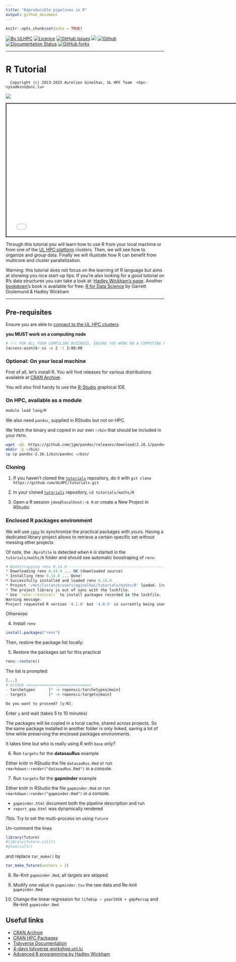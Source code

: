 ```yaml
---
title: "Reproducible pipelines in R"
output: github_document
---
```


```r
knitr::opts_chunk$set(echo = TRUE)
```

[![By ULHPC](https://img.shields.io/badge/by-ULHPC-blue.svg)](https://hpc.uni.lu) [![Licence](https://img.shields.io/badge/license-GPL--3.0-blue.svg)](http://www.gnu.org/licenses/gpl-3.0.html)
[![GitHub issues](https://img.shields.io/github/issues/ULHPC/tutorials.svg)](https://github.com/ULHPC/tutorials/issues/) [![](https://img.shields.io/badge/slides-PDF-red.svg)](https://github.com/ULHPC/tutorials/raw/devel/maths/R/PS9_targets.pdf) [![Github](https://img.shields.io/badge/sources-github-green.svg)](https://github.com/ULHPC/tutorials/tree/devel/maths/R/) [![Documentation Status](http://readthedocs.org/projects/ulhpc-tutorials/badge/?version=latest)](http://ulhpc-tutorials.readthedocs.io/en/latest/maths/R/) [![GitHub forks](https://img.shields.io/github/stars/ULHPC/tutorials.svg?style=social&label=Star)](https://github.com/ULHPC/tutorials)

---

# R Tutorial

      Copyright (c) 2013-2023 Aurelien Ginolhac, UL HPC Team  <hpc-sysadmins@uni.lu>

[![](https://github.com/ULHPC/tutorials/raw/devel/maths/R/img/cover_slides.png)](https://ulhpc-tutorials.readthedocs.io/en/latest/maths/R/PS9_targets.html)

<div class="shareagain" style="min-width:300px;margin:1em auto;">
  <iframe src="PS9_targets.html" width="750" height="421" style="border:2px solid currentColor;" loading="lazy" allowfullscreen></iframe>
  <script>fitvids('.shareagain', {players: 'iframe'});</script>
</div>

Through this tutorial you will learn how to use R from your local machine or from one of the [UL HPC platform](https://hpc.uni.lu) clusters.
Then, we will see how to organize and group data. Finally we will illustrate how R can benefit from multicore and cluster parallelization.

Warning: this tutorial does not focus on the learning of R language but aims at showing you nice start-up tips.
If you're also looking for a good tutorial on R's data structures you can take a look at: [Hadley Wickham's page](http://adv-r.had.co.nz/Data-structures.html).
Another [bookdown](https://bookdown.org/)'s book  is available for free: [R for Data Science](http://r4ds.had.co.nz/index.html) by Garrett Grolemund & Hadley Wickham



--------------------

## Pre-requisites 

Ensure you are able to [connect to the UL HPC clusters](https://hpc-docs.uni.lu/connect/ssh/)

**you MUST work on a computing node**

```bash
# /!\ FOR ALL YOUR COMPILING BUSINESS, ENSURE YOU WORK ON A COMPUTING NODE
(access-aion)$> si -c 2 -t 1:00:00
```

### Optional: On your local machine

First of all, let's install R. You will find releases for various distributions available at [CRAN Archive](http://cran.r-project.org/).

You will also find handy to use the [R-Studio](https://www.rstudio.com/) graphical IDE.

### On HPC, available as a module

```bash
module load lang/R
```

We also need `pandoc`, supplied in RStudio but not on HPC.

We fetch the binary and copied in our own `~/bin` that should be included in your `PATH`.

```bash
wget -qO- https://github.com/jgm/pandoc/releases/download/2.16.1/pandoc-2.16.1-linux-amd64.tar.gz | tar xfz - 
mkdir -p ~/bin/
cp cp pandoc-2.16.1/bin/pandoc ~/bin/
```

### Cloning

1. If you haven't cloned the [`tutorials`](https://github.com/ULHPC/tutorials) repository, do it with `git clone https://github.com/ULHPC/tutorials.git`

2. In your cloned [`tutorials`](https://github.com/ULHPC/tutorials) repository, `cd tutorials/maths/R`

3. Open a R session `jdoe@localhost:~$ R` or create a New Project in RStudio

### Enclosed R packages environment

We will use [`renv`](https://rstudio.github.io/renv/articles/renv.html) to synchronize the 
practical packages with yours. Having a dedicated library project allows to retrieve a certain specific set
without messing other projects


Of note, the `.Rprofile` is detected when `R` is started in the `tutorials/maths/R` folder and should see automatic boostraping of `renv`:

```r
# Bootstrapping renv 0.14.0 --------------------------------------------------
* Downloading renv 0.14.0 ... OK (downloaded source)
* Installing renv 0.14.0 ... Done!
* Successfully installed and loaded renv 0.14.0.
* Project '/mnt/lscratch/users/aginolhac/tutorials/maths/R' loaded. [renv 0.14.0]
* The project library is out of sync with the lockfile.
* Use `renv::restore()` to install packages recorded in the lockfile.
Warning message:
Project requested R version '4.1.0' but '4.0.5' is currently being used
```

Otherwise:

4. Install `renv`

```r
install.packages("renv")
```

Then, restore the package list locally:

5. Restore the packages set for this practical

```r
renv::restore()
```

The list is prompted:

```r
[...]
# GitHub =============================
- tarchetypes      [* -> ropensci/tarchetypes@main]
- targets          [* -> ropensci/targets@main]

Do you want to proceed? [y/N]: 
```

Enter `y` and wait (takes 5 to 10 minutes)

The packages will be copied in a local cache, shared across projects.
So the same package installed in another folder is only linked, saving a lot of time while preserving the enclosed packages environments.

It takes time but who is really using R with `base` only?

6. Run `targets` for the **datasauRus** example

Either knitr in RStudio the file `datasauRus.Rmd` or run `rmarkdown::render("datasauRus.Rmd")` in a console.


7. Run `targets` for the **gapminder** example

Either knitr in RStudio the file `gapminder.Rmd` or run `rmarkdown::render("gapminder.Rmd")` in a console.

- `gapminder.html` document both the pipeline description and run
- `report_gap.html` was dynamically rendered

7bis. Try to set the multi-process on using `future`

Un-comment the lines
```r
library(future)
#library(future.callr)
#plan(callr)
```

and replace `tar_make()` by 

```r
tar_make_future(workers = 2)
```

8. Re-Knit `gapminder.Rmd`, all targets are skipped.

9. Modify one value in `gapminder.tsv` the raw data and Re-knit `gapminder.Rmd`

10. Change the linear regression for `lifeExp ~ year1950 + gdpPercap` and Re-knit `gapminder.Rmd`

## Useful links

* [CRAN Archive](https://cran.r-project.org/)
* [CRAN HPC Packages](https://cran.r-project.org/web/views/HighPerformanceComputing.html)
* [Tidyverse Documentation](https://tidyverse.org/)
* [4-days tidyverse workshop.uni.lu](https://rworkshop.uni.lu/)
* [Advanced R programming by Hadley Wickham](http://adv-r.had.co.nz/)


